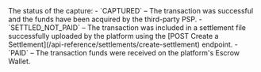 <ResponseField name="Status" type="string">
The status of the capture:
- `CAPTURED` – The transaction was successful and the funds have been acquired by the third-party PSP.
- `SETTLED_NOT_PAID` – The transaction was included in a settlement file successfully uploaded by the platform using the [POST Create a Settlement](/api-reference/settlements/create-settlement) endpoint.
- `PAID` – The transaction funds were received on the platform's Escrow Wallet.
</ResponseField>